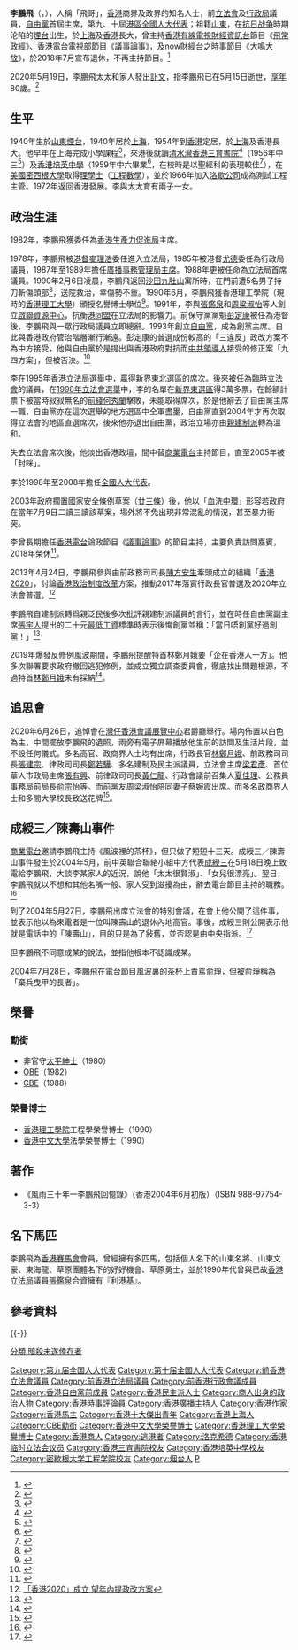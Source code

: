 {{Infobox officeholder
| honorific-prefix =
|honorific-suffix = [[大英帝國勳章|CBE]] [[大英帝國勳章|OBE]] [[太平紳士#香港|JP]]
| name   = 李鵬飛<br>Allen Lee Peng-fei
| image     = Allen Lee at 71demo 2008.jpg
| caption  = 李鵬飛參加[[香港七一遊行|七一遊行]]
| office1         = [[香港特別行政區行政會議|香港行政局]][[香港行政局非官守議員列表|非官守議員]]
| term_start1     = 1985年6月21日
| term_end1       = 1992年10月7日
| appointed1      = [[尤德|尤德爵士]]{{to}}[[衛奕信|衛奕信爵士]]
| office2         = [[首席非官守議員|香港立法局首席議員]]
| term_start2     = 1988年10月13日
| term_end2       = 1991年11月15日
| appointed2      = [[衛奕信|衛奕信爵士]]
| predecessor2    = [[鄧蓮如|鄧蓮如女男爵]]
| office3         = [[臨時立法會|臨時立法會議員]]
| term_start3     = 1996年12月21日
| term_end3       = 1998年6月30日
| office4         = [[香港立法局|香港立法局議員]]
| term_start4     = 1978年9月1日
| term_end4       = 1995年7月31日
| constituency4   = 港督委任
| appointed4      = [[麥理浩|麥理浩爵士]]{{to}}[[尤德|尤德爵士]]{{to}}[[衛奕信|衛奕信爵士]]
| term_start5     = 1995年10月11日
| term_end5       = 1997年6月30日
| constituency5   = [[新界東選區|新界東北]]
| office6         = [[File:Liberial_Party_HK_Logo_1993.svg|20px]] [[自由黨_(香港)|自由黨]]主席
| term_start6     = 1993年6月26日
| term_end6       = 1998年12月5日
| successor6      = [[田北俊|田北俊]]
| birth_date      = {{Birth date |1940|3|24}}
| birth_place     = {{ROC-1928}}[[山東省_(中華民國)|山東省]][[煙台市|煙台市]]
| death_date      = {{death date and age|2020|5|15|1940|4|24}}
| death_place     = {{HKG}}[[沙田_(香港)|沙田]][[威爾斯親王醫院|威爾斯親王醫院]]  
| party           = {{LIBP}}（已退出）
| nationality = {{CNHK}}
| alma_mater = [[香港三育書院|香港三育書院]]<br>[[香港培英中學|香港培英中學]]
| educate         =
* [[密西根大學|密西根大學]]理學士（工程數學）
}}

'''李鵬飛'''{{CBE}}{{OBE}}{{JP}}（{{lang-en|Allen Lee Peng-fei}}，{{bd|1940年|4月24日|2020年|5月15日|catIdx=L李}}），人稱「飛哥」，[[香港|香港]]商界及政界的知名人士，前[[香港立法會|立法會]]及[[香港行政會議|行政局]]議員，[[香港自由黨|自由黨]]首屆主席，第九、十屆[[港區全國人大代表|港區全國人大代表]]；祖籍[[山東省_(中華民國)|山東]]，在[[抗日战争|抗日战争]]時期沦陷的[[煙台|煙台]]出生，於[[上海|上海]]及[[香港|香港]]長大，曾主持[[香港有線電視|香港有線電視]][[香港有線電視財經資訊台|財經資訊台]]節目《[[飛常政經|飛常政經]]》、[[香港電台|香港電台]]電視部節目《[[議事論事|議事論事]]》，及[[now財經台|now財經台]]之時事節目《[[大鳴大放_(電視節目)|大鳴大放]]》，於2018年7月宣布退休，不再主持節目。<ref>{{Cite web |url=https://news.mingpao.com/pns/dailynews/web_tc/article/20180716/s00002/1531678741608 |title=不再主持《議事論事》 李鵬飛寄語林鄭﹕畀下屬發揮 |access-date=2018-07-19 |archive-url=https://web.archive.org/web/20180717145255/https://news.mingpao.com/pns/dailynews/web_tc/article/20180716/s00002/1531678741608 |archive-date=2018-07-17 |dead-url=no }}</ref>

2020年5月19日，李鵬飛太太和家人發出[[訃文|訃文]]，指李鵬飛已在5月15日逝世，[[訃告|享年]]80歲。<ref name="RTHK-20200519">{{cite web |title=自由黨創黨主席李鵬飛上周五逝世 |url=https://news.rthk.hk/rthk/ch/component/k2/1527006-20200519.htm |accessdate=2020-05-19 |archive-date=2020-05-26 |archive-url=https://web.archive.org/web/20200526200128/https://news.rthk.hk/rthk/ch/component/k2/1527006-20200519.htm |dead-url=no }}</ref>

==生平==
1940年生於[[山東|山東]][[煙台|煙台]]，1940年居於[[上海|上海]]，1954年到[[香港|香港]]定居，於[[上海|上海]]及香港長大。他早年在上海完成小學課程<ref>{{cite web |url=https://www.master-insight.com/%E6%9D%8E%E9%B5%AC%E9%A3%9B%EF%BC%9A%E6%86%B6%E9%A6%99%E6%B8%AF40%E5%B9%B4%E6%BB%84%E6%A1%91/ |title=李鵬飛：憶香港40年滄桑 |website= |language= |publisher=灼見名家 |date=2020-07-03 |access-date=2022-04-18 |quote= |archive-date=2020-10-20 |archive-url=https://web.archive.org/web/20201020090229/https://www.master-insight.com/%E6%9D%8E%E9%B5%AC%E9%A3%9B%EF%BC%9A%E6%86%B6%E9%A6%99%E6%B8%AF40%E5%B9%B4%E6%BB%84%E6%A1%91/ }}</ref>，來港後就讀[[清水灣|清水灣]][[香港三育書院|香港三育書院]]<ref>{{cite web |url=https://www.hkmemory.hk/collections/oral_history/All_Items_OH/oha_33/bio/index_cht.html |title=李鵬飛生平簡介 |website=香港記憶 |publisher= |date= |access-date=2022-04-18 |quote= |archive-date=2018-10-09 |archive-url=https://web.archive.org/web/20181009085821/http://www.hkmemory.hk/collections/oral_history/All_Items_OH/oha_33/bio/index_cht.html }}</ref>（1956年中三<ref>{{cite news |title=昨日三育中學畢業禮中 護督闡釋教育真義 在求建立完美人格 |url=https://mmis.hkpl.gov.hk/coverpage/-/coverpage/view?_coverpage_WAR_mmisportalportlet_hsf=%E7%95%A2%E6%A5%AD%E5%85%B8%E7%A6%AE&p_r_p_-1078056564_c=QF757YsWv59a9PNz3lScYoiVS6ZtxHKb&_coverpage_WAR_mmisportalportlet_o=298&_coverpage_WAR_mmisportalportlet_actual_q=%28%20verbatim_dc.collection%3A%28%22Old%5C%20HK%5C%20Newspapers%22%29%20%29%20AND+%28%20%28%20allTermsMandatory%3A%28true%29%20OR+all_dc.title%3A%28%E7%95%A2%E6%A5%AD%E5%85%B8%E7%A6%AE%29%20OR+all_dc.creator%3A%28%E7%95%A2%E6%A5%AD%E5%85%B8%E7%A6%AE%29%20OR+all_dc.contributor%3A%28%E7%95%A2%E6%A5%AD%E5%85%B8%E7%A6%AE%29%20OR+all_dc.subject%3A%28%E7%95%A2%E6%A5%AD%E5%85%B8%E7%A6%AE%29%20OR+fulltext%3A%28%E7%95%A2%E6%A5%AD%E5%85%B8%E7%A6%AE%29%20OR+all_dc.description%3A%28%E7%95%A2%E6%A5%AD%E5%85%B8%E7%A6%AE%29%20%29%20%29&_coverpage_WAR_mmisportalportlet_sort_field=dc.publicationdate_bsort&_coverpage_WAR_mmisportalportlet_sort_order=desc&_coverpage_WAR_mmisportalportlet_filter=dc.publicationdate_dt%3A%5B1950-01-01T00%3A00%3A00Z+TO+1959-12-31T15%3A59%3A59Z%5D |page=7 |language= |publisher=香港工商日報 | date=1956-07-10 |accessdate=2022-04-18 |quote= }}</ref>）及[[香港培英中學|香港培英中學]]（1959年中六畢業<ref>{{Cite web |url=https://alumni.puiying.edu.hk/alumni/alumni/3/ |title=李鵬飛校友專訪 |author=香港培英中學 |accessdate=2020-01-29 |archive-date=2020-01-29 |archive-url=https://web.archive.org/web/20200129144239/https://alumni.puiying.edu.hk/alumni/alumni/3/ |dead-url=no }}</ref>，在校時是以聖經科的表現較佳<ref>{{cite news |title=中文中學會攷 合格攷生名單 |url=https://mmis.hkpl.gov.hk/coverpage/-/coverpage/view?_coverpage_WAR_mmisportalportlet_hsf=%E8%A5%BF%E5%8D%97%E4%B8%AD%E5%AD%B8&p_r_p_-1078056564_c=QF757YsWv5%2FH7zGe%2FKF%2BFD3JzFAWMsry&_coverpage_WAR_mmisportalportlet_o=225&_coverpage_WAR_mmisportalportlet_actual_q=%28%20verbatim_dc.collection%3A%28%22Old%5C%20HK%5C%20Newspapers%22%29%20%29%20AND+%28%20%28%20allTermsMandatory%3A%28true%29%20OR+all_dc.title%3A%28%E8%A5%BF%E5%8D%97%E4%B8%AD%E5%AD%B8%29%20OR+all_dc.creator%3A%28%E8%A5%BF%E5%8D%97%E4%B8%AD%E5%AD%B8%29%20OR+all_dc.contributor%3A%28%E8%A5%BF%E5%8D%97%E4%B8%AD%E5%AD%B8%29%20OR+all_dc.subject%3A%28%E8%A5%BF%E5%8D%97%E4%B8%AD%E5%AD%B8%29%20OR+fulltext%3A%28%E8%A5%BF%E5%8D%97%E4%B8%AD%E5%AD%B8%29%20OR+all_dc.description%3A%28%E8%A5%BF%E5%8D%97%E4%B8%AD%E5%AD%B8%29%20%29%20%29&_coverpage_WAR_mmisportalportlet_sort_field=dc.publicationdate_bsort&_coverpage_WAR_mmisportalportlet_sort_order=desc |page=23 |language= |newspaper=華僑日報 | date=1959-07-29 |accessdate=2022-05-14 |quote= }}</ref>），在[[美國|美國]][[密西根大學|密西根大學]]取得[[理學士|理學士]]（[[工程數學|工程數學]]），並於1966年加入[[洛歇公司|洛歇公司]]成為測試工程主管。1972年返回香港發展。李與太太育有兩子一女。

==政治生涯==
1982年，李鵬飛獲委任為[[香港生產力促進局|香港生產力促進局]]主席。

1978年，李鵬飛被[[港督|港督]][[麥理浩|麥理浩]]委任進入立法局，1985年被港督[[尤德|尤德]]委任為行政局議員，1987年至1989年擔任[[廣播事務管理局#歷任主席|廣播事務管理局主席]]。1988年更被任命為立法局首席議員。1990年2月6日凌晨，李鵬飛返回[[沙田_(香港)|沙田]][[九肚山|九肚山]]寓所時，在門前遭5名男子持刀斬傷頭部<ref>{{cite book |author1=湯開建 |author2=蕭國健 |author3=陳佳榮 |year=1998 |title=《香港6000年（遠古－1997）》 |page=頁1134 |publisher=麒麟書業有限公司 |quote= |isbn=9622321232 |language=zh-hant }}</ref>，送院救治，幸傷勢不重。1990年6月，李鵬飛獲香港理工學院（現時的[[香港理工大學|香港理工大學]]）頒授名譽博士學位<ref>{{cite web |url=http://www.legco.gov.hk/yr90-91/chinese/lc_sitg/hansard/h910227.pdf1991 |date=1991-02-27 |title=立法局會議過程正式紀錄 }}{{dead link|date=2018年3月 |bot=InternetArchiveBot |fix-attempted=yes }}</ref>。1991年，李與[[張鑑泉|張鑑泉]]和[[周梁淑怡|周梁淑怡]]等人創立[[啟聯資源中心|啟聯資源中心]]，抗衡[[港同盟|港同盟]]在立法局的影響力。前保守黨黨魁[[彭定康|彭定康]]被任為港督後，李鵬飛與一眾行政局議員立即總辭。1993年創立[[自由黨_(香港)|自由黨]]，成為創黨主席。自此與香港政府管治階層漸行漸遠。彭定康的普選成份較高的「三違反」政改方案不為中方接受，他與自由黨於是提出與香港政府對抗而[[中共領導人|中共領導人]]接受的修正案「九四方案」，但被否決。<REF>{{Cite book | author = 李鵬飛| title =《風雨三十年-李鵬飛回憶錄》 | location = 香港| date = 2004年8月| pages = 42 }}</REF>

李在[[1995年香港立法局選舉|1995年香港立法局選舉]]中，贏得新界東北選區的席次。後來被任為[[臨時立法會|臨時立法會]]的議員，在[[1998年立法會選舉|1998年立法會選舉]]中，李的名單在[[新界東選區|新界東選區]]得3萬多票，在餘額計票下被當時寂寂無名的[[前綫_(1996年)|前綫]][[何秀蘭|何秀蘭]]擊敗，未能取得席次，於是他辭去了自由黨主席一職，自由黨亦在這次選舉的地方選區中全軍盡墨，自由黨直到2004年才再次取得立法會的地區直選席次，後來他亦退出自由黨，政治立場亦由[[親建制派|親建制派]]轉為溫和。

失去立法會席次後，他淡出香港政壇，間中替[[商業電台|商業電台]]主持節目，直至2005年被「封咪」。

李於1998年至2008年擔任[[全國人大代表|全國人大代表]]。

2003年政府擱置國家安全條例草案（[[香港基本法第二十三條|廿三條]]）後，他以「血洗[[中環|中環]]」形容若政府在當年7月9日二讀三讀該草案，場外將不免出現非常混亂的情況，甚至暴力衝突。

李曾長期擔任[[香港電台|香港電台]]論政節目《[[議事論事|議事論事]]》的節目主持，主要負責訪問嘉賓，2018年榮休<ref>{{cite web |title=【李鵬飛逝世】主持《議事論事》17年 指香港分化前所未見 |url=https://hd.stheadline.com/news/realtime/hk/1774960/即時-港聞-李鵬飛逝世-主持-議事論事-17年-指香港分化前所未見 |website=頭條新聞 |accessdate=2020-05-20 |date=2020-05-19 |archive-date=2020-08-25 |archive-url=https://web.archive.org/web/20200825151842/https://hd.stheadline.com/news/realtime/hk/1774960/%E5%8D%B3%E6%99%82-%E6%B8%AF%E8%81%9E-%E6%9D%8E%E9%B5%AC%E9%A3%9B%E9%80%9D%E4%B8%96-%E4%B8%BB%E6%8C%81-%E8%AD%B0%E4%BA%8B%E8%AB%96%E4%BA%8B-17%E5%B9%B4-%E6%8C%87%E9%A6%99%E6%B8%AF%E5%88%86%E5%8C%96%E5%89%8D%E6%89%80%E6%9C%AA%E8%A6%8B |dead-url=no }}</ref>。

2013年4月24日，李鵬飛參與由前政務司司長[[陳方安生|陳方安生]]牽頭成立的組織「[[香港2020|香港2020]]」，討論[[香港政治制度改革|香港政治制度改革]]方案，推動2017年落實行政長官普選及2020年立法會普選。<ref>[http://hk.news.yahoo.com/%E9%A6%99%E6%B8%AF2020-%E6%88%90%E7%AB%8B-%E6%9C%9B%E5%B9%B4%E5%85%A7%E6%8F%90%E6%94%BF%E6%94%B9%E6%96%B9%E6%A1%88-210649997.html;_ylt=AmBUL2kRFBfoa65TvHMfEKarVsd_;_ylu=X3oDMTNsN2RsM3Z1BG1pdANUb3BTdG9yeSBGUARwa2cDMzk3ZTY5MmItODk3Ny0zMjQxLTg2OTYtZjk2YmNiNDhhMTQxBHBvcwMyBHNlYwN0b3Bfc3RvcnkEdmVyA2UxMjg4YTgwLWFkMjItMTFlMi1iZmJiLTMyNDE5MjEzMWFmNA--;_ylg=X3oDMTFxbXNsczBqBGludGwDaGsEbGFuZwN6aC1oYW50LWhrBHBzdGFpZAMEcHN0Y2F0A.aWsOiBnummlumggQRwdANwbWg-;_ylv=3 「香港2020」成立 望年內提政改方案]</ref>

李鵬飛自建制派轉爲親泛民後多次批評親建制派議員的言行，並在時任自由黨副主席[[張宇人|張宇人]]提出的二十元[[最低工資|最低工資]]標準時表示後悔創黨並稱：「當日唔創黨好過創黨！」<ref>{{Cite web |url=https://hk.appledaily.com/local/20200519/JZFZRNQUFEYJPW43YURDIBSOO4/ |title=98年直選落敗辭主席 與馬丁曾鈺成「三足鼎立」 |accessdate=2020-05-19 |archive-date=2020-08-25 |archive-url=https://web.archive.org/web/20200825151830/https://hk.appledaily.com/local/20200519/JZFZRNQUFEYJPW43YURDIBSOO4/ |dead-url=yes }}</ref>

2019年爆發反修例風波期間，李鵬飛提醒特首林鄭月娥要「企在香港人一方」。他多次聯署要求政府撤回逃犯修例，並成立獨立調查委員會，徹底找出問題根源，不過特首[[林鄭月娥|林鄭月娥]]未有採納<ref>{{cite news |title=李鵬飛上周五逝世 享年80 半生政壇路 永站港一方 |url=https://news.mingpao.com/pns/%E6%B8%AF%E8%81%9E/article/20200520/s00002/1589914613251/%E6%9D%8E%E9%B5%AC%E9%A3%9B%E4%B8%8A%E5%91%A8%E4%BA%94%E9%80%9D%E4%B8%96-%E4%BA%AB%E5%B9%B480-%E5%8D%8A%E7%94%9F%E6%94%BF%E5%A3%87%E8%B7%AF-%E6%B0%B8%E7%AB%99%E6%B8%AF%E4%B8%80%E6%96%B9 |accessdate=2020-06-26 |work=明報 |date=2020-05-20 |archive-date=2020-06-02 |archive-url=https://web.archive.org/web/20200602132707/https://news.mingpao.com/pns/%e6%b8%af%e8%81%9e/article/20200520/s00002/1589914613251/%e6%9d%8e%e9%b5%ac%e9%a3%9b%e4%b8%8a%e5%91%a8%e4%ba%94%e9%80%9d%e4%b8%96-%e4%ba%ab%e5%b9%b480-%e5%8d%8a%e7%94%9f%e6%94%bf%e5%a3%87%e8%b7%af-%e6%b0%b8%e7%ab%99%e6%b8%af%e4%b8%80%e6%96%b9 |dead-url=no }}</ref>。

==追思會==
2020年6月26日，追悼會在[[灣仔|灣仔]][[香港會議展覽中心|香港會議展覽中心]]君爵廳舉行。場內佈置以白色為主，中間擺放李鵬飛的遺照，兩旁有電子屏幕播放他生前的訪問及生活片段，並不設任何儀式。多名高官、政商界人士均有出席，行政長官[[林鄭月娥|林鄭月娥]]、前政務司司長[[張建宗|張建宗]]、律政司司長[[鄭若驊|鄭若驊]]、多名建制及民主派議員，立法會主席[[梁君彥|梁君彥]]、首位華人市政局主席[[張有興|張有興]]、前律政司司長[[黃仁龍|黃仁龍]]、行政會議前召集人[[夏佳理|夏佳理]]、公務員事務局前局長[[俞宗怡|俞宗怡]]等。而前黨友周梁淑怡陪同妻子蔡婉霞出席。而多名政商界人士和多間大學校長致送花牌<ref>{{cite news |title=李鵬飛追悼會　家人形容其離世象徵有情義有品格的政治年代完結 |url=https://news.now.com/home/local/player?newsId=395833 |accessdate=2020-06-26 |publisher=Now新聞台 |date=2020-06-26 |archive-date=2020-06-29 |archive-url=https://web.archive.org/web/20200629141949/https://news.now.com/home/local/player?newsId=395833 |dead-url=no }}</ref>。

==成綬三／陳壽山事件==
{{main|香港商業電台續牌風波}}
[[商業電台|商業電台]]邀請李鵬飛主持《風波裡的茶杯》，但只做了短短十三天。成綬三／陳壽山事件發生於2004年5月，前中英聯合聯絡小組中方代表[[成綬三|成綬三]]在5月18日晚上致電給李鵬飛，大談李某家人的近況，說他「太太很賢淑」、「女兒很漂亮」。翌日，李鵬飛就以不想和其他名嘴一般、家人受到滋擾為由，辭去電台節目主持的職務。<ref>{{cite news|url=https://hk.news.appledaily.com/local/daily/article/20040528/4074770|title=「他說我太太很賢淑我女兒很漂亮」 李鵬飛控訴京官深夜凶鈴|date=2004-05-28|newspaper=[[蘋果日報_(香港)|蘋果日報]]|location=[[香港|香港]]|archiveurl=https://web.archive.org/web/20200519065112/https://hk.news.appledaily.com/local/daily/article/20040528/4074770|archivedate=2020-05-19|deadurl=no|accessdate=2020-05-19}}</ref>

到了2004年5月27日，李鵬飛出席立法會的特別會議，在會上他公開了這件事，並表示他以為來電者是一位叫陳壽山的退休內地高官。事後，成綬三則公開表示他就是電話中的「陳壽山」，目的只是為了敍舊，並否認是由中央指派。<ref>{{cite web |url=http://www.youtube.com/view_play_list?p=372C88828210656D |title=李鵬飛封咪風波 |publisher=[[YouTube|YouTube]] |access-date=2009-05-23 |archive-url=https://web.archive.org/web/20160408190604/https://www.youtube.com/view_play_list?p=372C88828210656D |archive-date=2016-04-08 |dead-url=no }}</ref>

但李鵬飛不同意成某的說法，並指他根本不認識成某。

2004年7月28日，李鵬飛在電台節目[[風波裏的茶杯|風波裏的茶杯]]上責罵[[俞琤|俞琤]]，但被俞琤稱為「棄兵曳甲的長者」。

==榮譽==
===勳銜===
*非官守[[太平紳士|太平紳士]]（1980）
*[[OBE|OBE]]（1982）
*[[CBE|CBE]]（1988）

===榮譽博士===
*[[香港理工學院|香港理工學院]]工程學榮譽博士（1990）
*[[香港中文大學|香港中文大學]]法學榮譽博士（1990）

==著作==
*《風雨三十年一李鵬飛回憶錄》（香港2004年6月初版）（ISBN 988-97754-3-3）

==名下馬匹==
李鵬飛為[[香港賽馬會|香港賽馬會]]會員，曾經擁有多匹馬，包括個人名下的山東名將、山東文豪、東海龍、草原團體名下的好好機會、草原勇士，並於1990年代曾與已故[[香港立法局|香港立法局]]議員[[張鑑泉|張鑑泉]]合資擁有『利港基』。

== 參考資料 ==
{{Reflist|2}}

{{-}}
{{s-start}}
{{p-post|香港}}
{{s-new}}
{{s-title|{{LIBP}}主席|1993年－1998年}}
{{s-after|[[田北俊|田北俊]]}}
{{end}}

{{香港十大傑出青年}}
{{香港立法局議員 (1985-1988)}}
{{香港立法局議員 (1988-1991)}}
{{香港立法局議員 (1991-1995)}}
{{香港立法局議員 (1995-1997)}}
{{香港臨時立法會議員}}
{{Authority control}}
{{DEFAULTSORT:L}}
[[Category:第九届全国人大代表|Category:第九届全国人大代表]]
[[Category:第十届全国人大代表|Category:第十届全国人大代表]]
[[Category:前香港立法會議員|Category:前香港立法會議員]]
[[Category:前香港立法局議員|Category:前香港立法局議員]]
[[Category:前香港行政會議成員|Category:前香港行政會議成員]]
[[Category:香港自由黨前成員|Category:香港自由黨前成員]]
[[Category:香港民主派人士|Category:香港民主派人士]]
[[Category:商人出身的政治人物|Category:商人出身的政治人物]]
[[Category:香港時事評論員|Category:香港時事評論員]]
[[Category:香港廣播主持人|Category:香港廣播主持人]]
[[Category:香港作家|Category:香港作家]]
[[Category:香港馬主|Category:香港馬主]]
[[Category:香港十大傑出青年|Category:香港十大傑出青年]]
[[Category:香港上海人|Category:香港上海人]]
[[Category:CBE勳銜|Category:CBE勳銜]]
[[Category:香港中文大學榮譽博士|Category:香港中文大學榮譽博士]]
[[Category:香港理工大學榮譽博士|Category:香港理工大學榮譽博士]]
[[Category:香港商人|Category:香港商人]]
[[Category:逃港者|Category:逃港者]]
[[Category:洛克希德|Category:洛克希德]]
[[分類:暗殺未遂倖存者|分類:暗殺未遂倖存者]]
[[Category:香港临时立法会议员|Category:香港临时立法会议员]]
[[Category:香港三育書院校友|Category:香港三育書院校友]]
[[Category:香港培英中學校友|Category:香港培英中學校友]]
[[Category:密歇根大学工程学院校友|Category:密歇根大学工程学院校友]]
[[Category:烟台人|Category:烟台人]]
[[Category:李姓|P]]